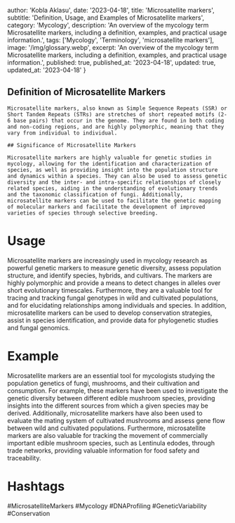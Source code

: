 
  author: 'Kobla Aklasu',
  date: '2023-04-18',
  title: 'Microsatellite markers',
  subtitle: 'Definition, Usage, and Examples of Microsatellite markers',
  category: 'Mycology',
  description: 'An overview of the mycology term Microsatellite markers, including a definition, examples, and practical usage information.',
  tags: ['Mycology', 'Terminology', 'microsatellite markers'],
  image: '/img/glossary.webp',
  excerpt: 'An overview of the mycology term Microsatellite markers, including a definition, examples, and practical usage information.',
  published: true,
  published_at: '2023-04-18',
  updated: true,
  updated_at: '2023-04-18'
}




## Definition of Microsatellite Markers
    
    Microsatellite markers, also known as Simple Sequence Repeats (SSR) or Short Tandem Repeats (STRs) are stretches of short repeated motifs (2-6 base pairs) that occur in the genome. They are found in both coding and non-coding regions, and are highly polymorphic, meaning that they vary from individual to individual.
    
    ## Significance of Microsatellite Markers 
    
    Microsatellite markers are highly valuable for genetic studies in mycology, allowing for the identification and characterization of species, as well as providing insight into the population structure and dynamics within a species. They can also be used to assess genetic diversity and the inter- and intra-specific relationships of closely related species, aiding in the understanding of evolutionary trends and the taxonomic classification of fungi. Additionally, microsatellite markers can be used to facilitate the genetic mapping of molecular markers and facilitate the development of improved varieties of species through selective breeding.

# Usage

Microsatellite markers are increasingly used in mycology research as powerful genetic markers to measure genetic diversity, assess population structure, and identify species, hybrids, and cultivars. The markers are highly polymorphic and provide a means to detect changes in alleles over short evolutionary timescales. Furthermore, they are a valuable tool for tracing and tracking fungal genotypes in wild and cultivated populations, and for elucidating relationships among individuals and species. In addition, microsatellite markers can be used to develop conservation strategies, assist in species identification, and provide data for phylogenetic studies and fungal genomics.

# Example

Microsatellite markers are an essential tool for mycologists studying the population genetics of fungi, mushrooms, and their cultivation and consumption. For example, these markers have been used to investigate the genetic diversity between different edible mushroom species, providing insights into the different sources from which a given species may be derived. Additionally, microsatellite markers have also been used to evaluate the mating system of cultivated mushrooms and assess gene flow between wild and cultivated populations. Furthermore, microsatellite markers are also valuable for tracking the movement of commercially important edible mushroom species, such as Lentinula edodes, through trade networks, providing valuable information for food safety and traceability.

# Hashtags

#MicrosatelliteMarkers #Mycology #DNAProfiling #GeneticVariability #Conservation

